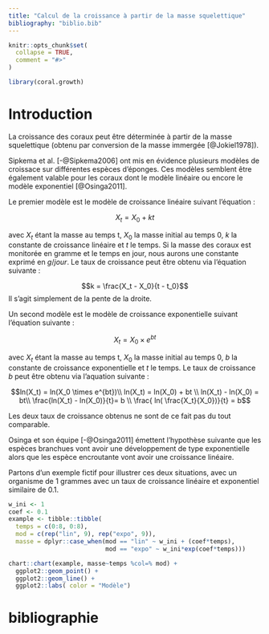 ```yaml
---
title: "Calcul de la croissance à partir de la masse squelettique"
bibliography: "biblio.bib"
---
```


```r
knitr::opts_chunk$set(
  collapse = TRUE,
  comment = "#>"
)
```

```r
library(coral.growth)
```

# Introduction

La croissance des coraux peut être déterminée à partir de la masse squelettique (obtenu par conversion de la masse immergée [@Jokiel1978]).

Sipkema et al. [-@Sipkema2006] ont mis en évidence plusieurs modèles de croissace sur différentes espèces d'éponges. Ces modèles semblent être également valable pour les coraux dont le modèle linéaire ou encore le modèle exponentiel [@Osinga2011].

Le premier modèle est le modèle de croissance linéaire suivant l'équation :

$$X_t = X_0 + kt$$

avec $X_t$ étant la masse au temps t, $X_0$ la masse initial au temps 0, $k$ la constante de croissance linéaire et $t$ le temps. Si la masse des coraux est monitorée en gramme et le temps en jour, nous aurons une constante exprimé en $g/jour$. Le taux de croissance peut être obtenu via l'équation suivante :

$$k =  \frac{X_t - X_0}{t - t_0}$$
Il s'agit simplement de la pente de la droite.

Un second modèle est le modèle de croissance exponentielle suivant l'équation suivante : 

$$X_t = X_0 \times e^{bt}$$

avec $X_t$ étant la masse au temps t, $X_0$ la masse initial au temps 0, $b$ la constante de croissance exponentielle et $t$ le temps. Le taux de croissance $b$ peut être obtenu via l'aquation suivante :

$$ln(X_t) = ln(X_0 \times e^{bt})\\ ln(X_t) = ln(X_0) + bt \\ ln(X_t) - ln(X_0) = bt\\ \frac{ln(X_t) - ln(X_0)}{t}= b \\ \frac{ ln( \frac{X_t}{X_0})}{t} = b$$

Les deux taux de croissance obtenus ne sont de ce fait pas du tout comparable.

Osinga et son équipe [-@Osinga2011] émettent l'hypothèse suivante que les espèces branchues vont avoir une développement de type exponentielle alors que les espèce encroutante vont avoir une croissance linéaire.

Partons d'un exemple fictif pour illustrer ces deux situations, avec un organisme de 1 grammes avec un taux de croissance linéaire et exponentiel similaire de 0.1.

```r
w_ini <- 1
coef <- 0.1
example <- tibble::tibble(
  temps = c(0:8, 0:8), 
  mod = c(rep("lin", 9), rep("expo", 9)),
  masse = dplyr::case_when(mod == "lin" ~ w_ini + (coef*temps),
                           mod == "expo" ~ w_ini*exp(coef*temps)))

chart::chart(example, masse~temps %col=% mod) +
  ggplot2::geom_point() +
  ggplot2::geom_line() +
  ggplot2::labs( color = "Modèle")
```


# bibliographie
